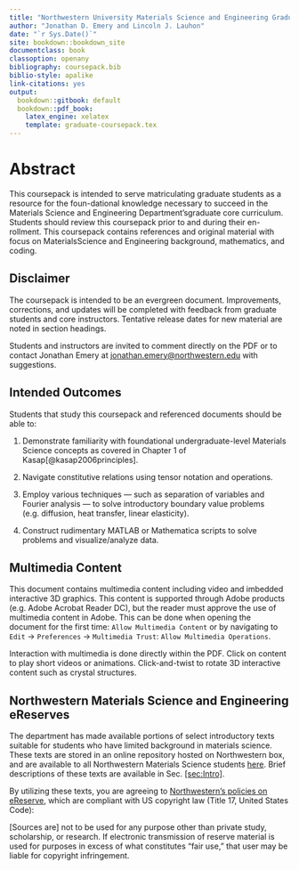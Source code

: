 ```yaml
---
title: "Northwestern University Materials Science and Engineering Graduate Core Coursepack"
author: "Jonathan D. Emery and Lincoln J. Lauhon"
date: "`r Sys.Date()`"
site: bookdown::bookdown_site
documentclass: book
classoption: openany
bibliography: coursepack.bib
biblio-style: apalike
link-citations: yes
output:
  bookdown::gitbook: default
  bookdown::pdf_book:
    latex_engine: xelatex
    template: graduate-coursepack.tex
---
```


# Abstract {-}

This coursepack is intended to serve matriculating graduate students as a resource for the foun-dational knowledge necessary to succeed in the Materials Science and Engineering Department’sgraduate core curriculum. Students should review this coursepack prior to and during their en-rollment. This coursepack contains references and original material with focus on MaterialsScience and Engineering background, mathematics, and coding.

## Disclaimer {-}

The coursepack is intended to be an evergreen document. Improvements, corrections, and updates will be completed with feedback from graduate students and core instructors. Tentative release dates for new material are noted in section headings.

Students and instructors are invited to comment directly on the PDF or to contact Jonathan Emery at <jonathan.emery@northwestern.edu> with suggestions.

## Intended Outcomes {-}

Students that study this coursepack and referenced documents should be able to:

1.  Demonstrate familiarity with foundational undergraduate-level Materials Science concepts as covered in Chapter 1 of Kasap[@kasap2006principles].

2.  Navigate constitutive relations using tensor notation and operations.

3.  Employ various techniques --- such as separation of variables and Fourier analysis --- to solve introductory boundary value problems (e.g. diffusion, heat transfer, linear elasticity).

4.  Construct rudimentary MATLAB or Mathematica scripts to solve problems and visualize/analyze data.

## Multimedia Content {-}

This document contains multimedia content including video and imbedded interactive 3D graphics. This content is supported through Adobe products (e.g. Adobe Acrobat Reader DC), but the reader must approve the use of multimedia content in Adobe. This can be done when opening the document for the first time: `Allow Multimedia Content` or by navigating to `Edit` $\rightarrow$ `Preferences` $\rightarrow$ `Multimedia Trust`: `Allow Multimedia Operations`.

Interaction with multimedia is done directly within the PDF. Click on content to play short videos or animations. Click-and-twist to rotate 3D interactive content such as crystal structures.

## Northwestern Materials Science and Engineering eReserves {-}

The department has made available portions of select introductory texts suitable for students who have limited background in materials science. These texts are stored in an online repository hosted on Northwestern box, and are available to all Northwestern Materials Science students [here](https://northwestern.box.com/s/13myp0an8snmmfjqfbx9gt1gbfrah0aj). Brief descriptions of these texts are available in Sec. [\[sec:Intro\]](#sec:Intro){reference-type="ref" reference="sec:Intro"}.

By utilizing these texts, you are agreeing to [Northwestern's policies on eReserve](is not to be used for any purpose other than private study, scholarship, or research. If electronic transmission of reserve material is used for purposes in excess of what constitutes ``fair use'', that user may be liable for copyright infringement.), which are compliant with US copyright law (Title 17, United States Code):

::: displayquote
$\left[\text{Sources are}\right]$ not to be used for any purpose other than private study, scholarship, or research. If electronic transmission of reserve material is used for purposes in excess of what constitutes "fair use," that user may be liable for copyright infringement.
:::
